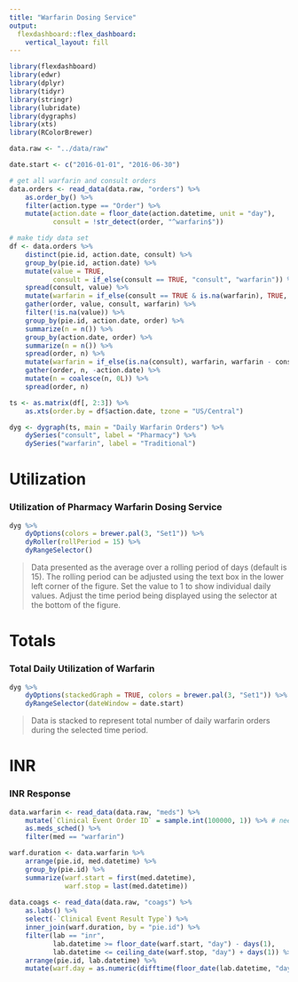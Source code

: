 ```yaml
---
title: "Warfarin Dosing Service"
output: 
  flexdashboard::flex_dashboard:
    vertical_layout: fill
---
```


```r
library(flexdashboard)
library(edwr)
library(dplyr)
library(tidyr)
library(stringr)
library(lubridate)
library(dygraphs)
library(xts)
library(RColorBrewer)

data.raw <- "../data/raw"

date.start <- c("2016-01-01", "2016-06-30")

# get all warfarin and consult orders
data.orders <- read_data(data.raw, "orders") %>%
    as.order_by() %>%
    filter(action.type == "Order") %>%
    mutate(action.date = floor_date(action.datetime, unit = "day"),
           consult = !str_detect(order, "^warfarin$"))

# make tidy data set
df <- data.orders %>%
    distinct(pie.id, action.date, consult) %>%
    group_by(pie.id, action.date) %>%
    mutate(value = TRUE,
           consult = if_else(consult == TRUE, "consult", "warfarin")) %>%
    spread(consult, value) %>%
    mutate(warfarin = if_else(consult == TRUE & is.na(warfarin), TRUE, warfarin)) %>%
    gather(order, value, consult, warfarin) %>%
    filter(!is.na(value)) %>%
    group_by(pie.id, action.date, order) %>%
    summarize(n = n()) %>%
    group_by(action.date, order) %>%
    summarize(n = n()) %>%
    spread(order, n) %>%
    mutate(warfarin = if_else(is.na(consult), warfarin, warfarin - consult)) %>%
    gather(order, n, -action.date) %>%
    mutate(n = coalesce(n, 0L)) %>%
    spread(order, n) 

ts <- as.matrix(df[, 2:3]) %>% 
    as.xts(order.by = df$action.date, tzone = "US/Central")

dyg <- dygraph(ts, main = "Daily Warfarin Orders") %>%
    dySeries("consult", label = "Pharmacy") %>%
    dySeries("warfarin", label = "Traditional") 
```

Utilization
========================================================

### Utilization of Pharmacy Warfarin Dosing Service

```r
dyg %>%
    dyOptions(colors = brewer.pal(3, "Set1")) %>%
    dyRoller(rollPeriod = 15) %>%
    dyRangeSelector()
```

> Data presented as the average over a rolling period of days (default is 15). The rolling period can be adjusted using the text box in the lower left corner of the figure. Set the value to 1 to show individual daily values. Adjust the time period being displayed using the selector at the bottom of the figure.

Totals
========================================================

### Total Daily Utilization of Warfarin

```r
dyg %>%
    dyOptions(stackedGraph = TRUE, colors = brewer.pal(3, "Set1")) %>%
    dyRangeSelector(dateWindow = date.start)
```

> Data is stacked to represent total number of daily warfarin orders during the selected time period.

INR
========================================================

### INR Response

```r
data.warfarin <- read_data(data.raw, "meds") %>%
    mutate(`Clinical Event Order ID` = sample.int(100000, 1)) %>% # need to fix this before final version (re-pull data with Clinical Event Order Id)
    as.meds_sched() %>%
    filter(med == "warfarin")

warf.duration <- data.warfarin %>%
    arrange(pie.id, med.datetime) %>%
    group_by(pie.id) %>%
    summarize(warf.start = first(med.datetime),
              warf.stop = last(med.datetime))
    
data.coags <- read_data(data.raw, "coags") %>%
    as.labs() %>%
    select(-`Clinical Event Result Type`) %>%
    inner_join(warf.duration, by = "pie.id") %>%
    filter(lab == "inr",
           lab.datetime >= floor_date(warf.start, "day") - days(1),
           lab.datetime <= ceiling_date(warf.stop, "day") + days(1)) %>%
    arrange(pie.id, lab.datetime) %>%
    mutate(warf.day = as.numeric(difftime(floor_date(lab.datetime, "day"), floor_date(warf.start, "day"), units = "days")))


```

